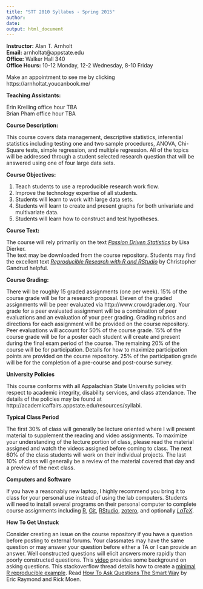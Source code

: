 ```yaml
---
title: "STT 2810 Syllabus - Spring 2015"
author: 
date: 
output: html_document
---
```



**Instructor:**  Alan T. Arnholt    
**Email:** arnholtat@appstate.edu    
**Office:** Walker Hall 340      
**Office Hours:** 10-12 Monday, 12-2 Wednesday, 8-10 Friday   

Make an appointment to see me by clicking https://arnholtat.youcanbook.me/

**Teaching Assistants:** 

Erin Kreiling office hour TBA   
Brian Pham office hour TBA

**Course Description:**  

This course covers data management, descriptive statistics,
inferential statistics including testing one and two sample procedures, ANOVA, 
Chi-Square tests, simple regression, and multiple regression.  All of the topics will be 
addressed through a student selected research question that will be answered 
using one of four large data sets.

**Course Objectives:**

1.  Teach students to use a reproducible research work flow.
2.  Improve the technology expertise of all students.
3.  Students will learn to work with large data sets.
4.  Students will learn to create and present graphs for both univariate and multivariate data.
5.  Students will learn how to construct and test hypotheses.

**Course Text:**

The course will rely primarily on the text [_Passion Driven Statistics_](https://github.com/STT2810-SP15/STT2810ClassRepoSP15/blob/master/Book/PDS-SPRING2015alanASU.pdf?raw=true)  by Lisa Dierker.  
The text may be downloaded from the course repository.  Students may find the excellent 
text [_Reproducible Research with R and RStudio_](http://christophergandrud.github.io/RepResR-RStudio/) by Christopher Gandrud helpful.

**Course Grading:**

There will be roughly 15 graded assignments (one per week). 15% of the course grade will be for a research proposal. Eleven of the graded assignments will be peer evaluated via http://www.crowdgrader.org.  Your grade for a peer evaluated assignment will be a combination of peer evaluations and an evaluation of your peer grading.  Grading rubrics and directions for each assignment will be provided on the course repository.  Peer evaluations will account for 50% of the course grade.  15% of the course grade will be for a poster each student will create and present during the final exam period of the course.  The remaining 20% of the course will be for participation.  Details for how to maximize participation points are provided on the course repository.  25% of the participation grade will be for the completion of a pre-course and post-course survey.     

**University Policies**

This course conforms with all Appalachian State University policies with respect to
academic integrity, disability services, and class attendance.  The details of the policies may be found at
http://academicaffairs.appstate.edu/resources/syllabi.

**Typical Class Period**

The first 30% of class will generally be lecture oriented where I will present material to supplement the reading and video assignments.  To maximize your understanding of the lecture portion of class, please read the material assigned and watch the videos assigned before coming to class.  The next 60% of the class students will work on their individual projects. The last 10% of class will generally be a review of the material covered that day and a preview of the next class.  

**Computers and Software**

If you have a reasonably new laptop, I highly recommend you bring it to class for your personal use instead of using the lab computers.  Students will need to install several programs on their personal computer to complete course assignments including [R](http://cran.r-project.org), [Git](http://git-scm.com/downloads), [RStudio](http://www.rstudio.com/products/rstudio/download/), [zotero](https://www.zotero.org), and optionally [$LaTeX$](http://www.ctan.org/starter).


**How To Get Unstuck**

Consider creating an issue on the course repository if you have a question before posting to external forums.  Your classmates may have the same question or may answer your question before either a TA or I can provide an answer.  Well constructed questions will elicit answers more rapidly than poorly constructed questions.  This [video](https://www.youtube.com/watch?v=ZFaWxxzouCY&list=PLjTlxb-wKvXNSDfcKPFH2gzHGyjpeCZmJ&index=3) provides some background on asking questions.  This stackoverflow thread details how to create a [minimal R reproducible example](http://stackoverflow.com/questions/5963269/how-to-make-a-great-r-reproducible-example/5963610#5963610). Read 
[How To Ask Questions The Smart Way](http://www.catb.org/~esr/faqs/smart-questions.html) by Eric Raymond and Rick Moen.
